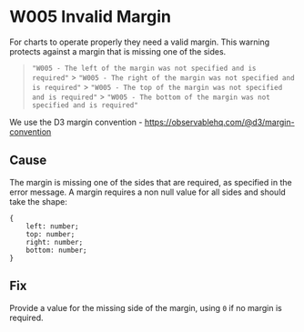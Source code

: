 
<Meta title="Errors & Warnings/W005 - Invalid Margin" />

# W005 Invalid Margin

For charts to operate properly they need a valid margin. This warning protects against a margin that is missing one of the sides.

> `"W005 - The left of the margin was not specified and is required"` > `"W005 - The right of the margin was not specified and is required"` > `"W005 - The top of the margin was not specified and is required"` > `"W005 - The bottom of the margin was not specified and is required"`

We use the D3 margin convention - https://observablehq.com/@d3/margin-convention

## Cause

The margin is missing one of the sides that are required, as specified in the error message. A margin requires a non null value for all sides and should take the shape:

```
{
    left: number;
    top: number;
    right: number;
    bottom: number;
}
```

## Fix

Provide a value for the missing side of the margin, using `0` if no margin is required.

